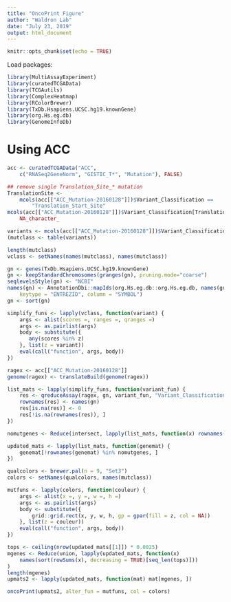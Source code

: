 ```yaml
---
title: "OncoPrint Figure"
author: "Waldron Lab"
date: "July 23, 2019"
output: html_document
---
```


```r
knitr::opts_chunk$set(echo = TRUE)
```
Load packages:

```r
library(MultiAssayExperiment)
library(curatedTCGAData)
library(TCGAutils)
library(ComplexHeatmap)
library(RColorBrewer)
library(TxDb.Hsapiens.UCSC.hg19.knownGene)
library(org.Hs.eg.db)
library(GenomeInfoDb)
```

# Using ACC

```r
acc <- curatedTCGAData("ACC",
    c("RNASeq2GeneNorm", "GISTIC_T*", "Mutation"), FALSE)
```

```r
## remove single Translation_Site_* mutation
TranslationSite <-
    mcols(acc[["ACC_Mutation-20160128"]])$Variant_Classification ==
        "Translation_Start_Site"
mcols(acc[["ACC_Mutation-20160128"]])$Variant_Classification[TranslationSite] <-
    NA_character_

variants <- mcols(acc[["ACC_Mutation-20160128"]])$Variant_Classification
(mutclass <- table(variants))

length(mutclass)
vclass <- setNames(names(mutclass), names(mutclass))
```

```r
gn <- genes(TxDb.Hsapiens.UCSC.hg19.knownGene)
gn <- keepStandardChromosomes(granges(gn), pruning.mode="coarse")
seqlevelsStyle(gn) <- "NCBI"
names(gn) <- AnnotationDbi::mapIds(org.Hs.eg.db::org.Hs.eg.db, names(gn),
    keytype = "ENTREZID", column = "SYMBOL")
gn <- sort(gn)

simplify_funs <- lapply(vclass, function(variant) {
    args <- alist(scores =, ranges =, qranges =)
    args <- as.pairlist(args)
    body <- substitute({
       any(scores %in% z)
    }, list(z = variant))
    eval(call("function", args, body))
})

ragex <- acc[["ACC_Mutation-20160128"]]
genome(ragex) <- translateBuild(genome(ragex))

list_mats <- lapply(simplify_funs, function(variant_fun) {
    res <- qreduceAssay(ragex, gn, variant_fun, "Variant_Classification")
    rownames(res) <- names(gn)
    res[is.na(res)] <- 0
    res[!is.na(rownames(res)), ]
})

nomutgenes <- Reduce(intersect, lapply(list_mats, function(x) rownames(x[rowSums(x) == 0, ])))

updated_mats <- lapply(list_mats, function(genemat) {
    genemat[!rownames(genemat) %in% nomutgenes, ]
})
```

```r
qualcolors <- brewer.pal(n = 9, "Set3")
colors <- setNames(qualcolors, names(mutclass))
```

```r
mutfuns <- lapply(colors, function(couleur) {
    args <- alist(x =, y =, w =, h =)
    args <- as.pairlist(args)
    body <- substitute({
        grid::grid.rect(x, y, w, h, gp = gpar(fill = z, col = NA))
    }, list(z = couleur))
    eval(call("function", args, body))
})
```

```r
tops <- ceiling(nrow(updated_mats[[1]]) * 0.0025)
mgenes <- Reduce(union, lapply(updated_mats, function(x)
    names(sort(rowSums(x), decreasing = TRUE)[seq_len(tops)]))
)
length(mgenes)
upmats2 <- lapply(updated_mats, function(mat) mat[mgenes, ])
```

```r
oncoPrint(upmats2, alter_fun = mutfuns, col = colors)
```

